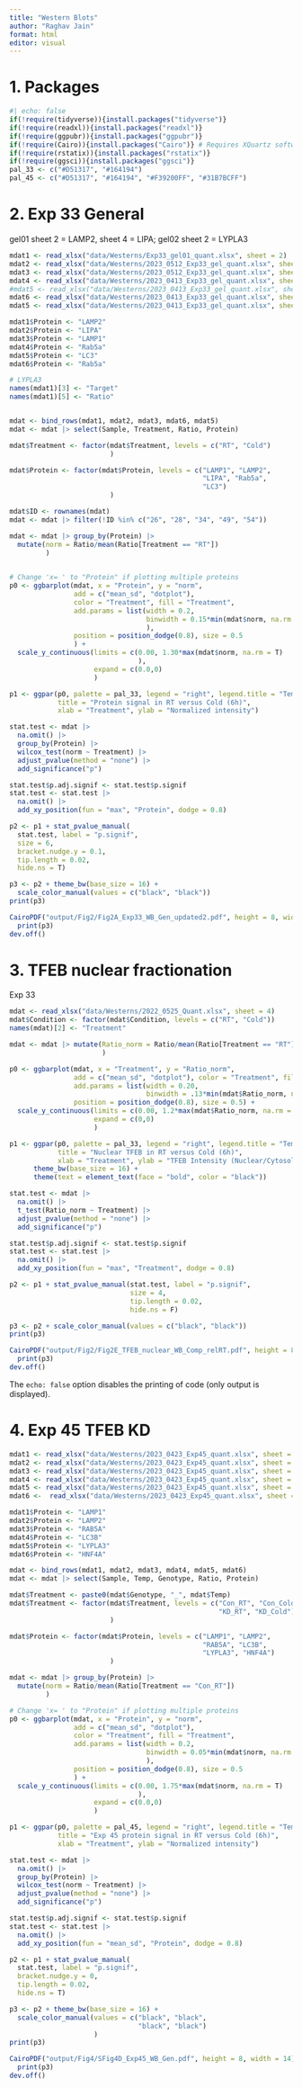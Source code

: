 ```yaml
---
title: "Western Blots"
author: "Raghav Jain"
format: html
editor: visual
---
```


# 1. Packages

```r
#| echo: false
if(!require(tidyverse)){install.packages("tidyverse")}
if(!require(readxl)){install.packages("readxl")}
if(!require(ggpubr)){install.packages("ggpubr")}
if(!require(Cairo)){install.packages("Cairo")} # Requires XQuartz software on MacOS
if(!require(rstatix)){install.packages("rstatix")}
if(!require(ggsci)){install.packages("ggsci")} 
pal_33 <- c("#D51317", "#164194")
pal_45 <- c("#D51317", "#164194", "#F39200FF", "#31B7BCFF")
```

# 2. Exp 33 General

gel01 sheet 2 = LAMP2, sheet 4 = LIPA; gel02 sheet 2 = LYPLA3

```r
mdat1 <- read_xlsx("data/Westerns/Exp33_gel01_quant.xlsx", sheet = 2)
mdat2 <- read_xlsx("data/Westerns/2023_0512_Exp33_gel_quant.xlsx", sheet = 3)
mdat3 <- read_xlsx("data/Westerns/2023_0512_Exp33_gel_quant.xlsx", sheet = 1)
mdat4 <- read_xlsx("data/Westerns/2023_0413_Exp33_gel_quant.xlsx", sheet = 2)
#mdat5 <- read_xlsx("data/Westerns/2023_0413_Exp33_gel_quant.xlsx", sheet = 3)
mdat6 <- read_xlsx("data/Westerns/2023_0413_Exp33_gel_quant.xlsx", sheet = 4)
mdat5 <- read_xlsx("data/Westerns/2023_0413_Exp33_gel_quant.xlsx", sheet = 5)    # New LC3

mdat1$Protein <- "LAMP2"
mdat2$Protein <- "LIPA"
mdat3$Protein <- "LAMP1"
mdat4$Protein <- "Rab5a"
mdat5$Protein <- "LC3"
mdat6$Protein <- "Rab5a"

# LYPLA3
names(mdat1)[3] <- "Target"
names(mdat1)[5] <- "Ratio"


mdat <- bind_rows(mdat1, mdat2, mdat3, mdat6, mdat5)
mdat <- mdat |> select(Sample, Treatment, Ratio, Protein)

mdat$Treatment <- factor(mdat$Treatment, levels = c("RT", "Cold")
                         )

mdat$Protein <- factor(mdat$Protein, levels = c("LAMP1", "LAMP2",
                                                "LIPA", "Rab5a", 
                                                "LC3")
                         )

mdat$ID <- rownames(mdat)
mdat <- mdat |> filter(!ID %in% c("26", "28", "34", "49", "54"))

mdat <- mdat |> group_by(Protein) |> 
  mutate(norm = Ratio/mean(Ratio[Treatment == "RT"])
         ) 

  
# Change 'x= ' to "Protein" if plotting multiple proteins 
p0 <- ggbarplot(mdat, x = "Protein", y = "norm", 
                add = c("mean_sd", "dotplot"), 
                color = "Treatment", fill = "Treatment", 
                add.params = list(width = 0.2,
                                  binwidth = 0.15*min(mdat$norm, na.rm = T)
                                  ),
                position = position_dodge(0.8), size = 0.5
                ) +
  scale_y_continuous(limits = c(0.00, 1.30*max(mdat$norm, na.rm = T)
                                ),
                     expand = c(0.0,0)
                     )

p1 <- ggpar(p0, palette = pal_33, legend = "right", legend.title = "Temperature", 
            title = "Protein signal in RT versus Cold (6h)",  
            xlab = "Treatment", ylab = "Normalized intensity") 

stat.test <- mdat |>
  na.omit() |>
  group_by(Protein) |>
  wilcox_test(norm ~ Treatment) |>
  adjust_pvalue(method = "none") |>
  add_significance("p")

stat.test$p.adj.signif <- stat.test$p.signif
stat.test <- stat.test |>
  na.omit() |>
  add_xy_position(fun = "max", "Protein", dodge = 0.8) 

p2 <- p1 + stat_pvalue_manual(
  stat.test, label = "p.signif",
  size = 6,
  bracket.nudge.y = 0.1,
  tip.length = 0.02, 
  hide.ns = T)

p3 <- p2 + theme_bw(base_size = 16) +
  scale_color_manual(values = c("black", "black"))
print(p3)

CairoPDF("output/Fig2/Fig2A_Exp33_WB_Gen_updated2.pdf", height = 8, width = 14)
  print(p3)
dev.off()
```

# 3. TFEB nuclear fractionation

Exp 33

```r
mdat <- read_xlsx("data/Westerns/2022_0525_Quant.xlsx", sheet = 4)
mdat$Condition <- factor(mdat$Condition, levels = c("RT", "Cold"))
names(mdat)[2] <- "Treatment"

mdat <- mdat |> mutate(Ratio_norm = Ratio/mean(Ratio[Treatment == "RT"])
                       )

p0 <- ggbarplot(mdat, x = "Treatment", y = "Ratio_norm", 
                add = c("mean_sd", "dotplot"), color = "Treatment", fill = "Treatment", 
                add.params = list(width = 0.20, 
                                  binwidth = .13*min(mdat$Ratio_norm, na.rm = T)),
                position = position_dodge(0.8), size = 0.5) +
  scale_y_continuous(limits = c(0.00, 1.2*max(mdat$Ratio_norm, na.rm = T)),
                     expand = c(0,0)
                     )

p1 <- ggpar(p0, palette = pal_33, legend = "right", legend.title = "Temperature", 
            title = "Nuclear TFEB in RT versus Cold (6h)",  
            xlab = "Treatment", ylab = "TFEB Intensity (Nuclear/Cytosolic)") + 
      theme_bw(base_size = 16) + 
      theme(text = element_text(face = "bold", color = "black"))

stat.test <- mdat |>
  na.omit() |>
  t_test(Ratio_norm ~ Treatment) |>
  adjust_pvalue(method = "none") |>
  add_significance("p")

stat.test$p.adj.signif <- stat.test$p.signif
stat.test <- stat.test |>
  na.omit() |>
  add_xy_position(fun = "max", "Treatment", dodge = 0.8) 

p2 <- p1 + stat_pvalue_manual(stat.test, label = "p.signif",
                              size = 4,
                              tip.length = 0.02, 
                              hide.ns = F)

p3 <- p2 + scale_color_manual(values = c("black", "black"))
print(p3)

CairoPDF("output/Fig2/Fig2E_TFEB_nuclear_WB_Comp_relRT.pdf", height = 8, width = 12)
  print(p3)
dev.off()

```

The `echo: false` option disables the printing of code (only output is displayed).

# 4. Exp 45 TFEB KD

```r
mdat1 <- read_xlsx("data/Westerns/2023_0423_Exp45_quant.xlsx", sheet = "LAMP1")
mdat2 <- read_xlsx("data/Westerns/2023_0423_Exp45_quant.xlsx", sheet = "LAMP2")
mdat3 <- read_xlsx("data/Westerns/2023_0423_Exp45_quant.xlsx", sheet = "RAB5A")
mdat4 <- read_xlsx("data/Westerns/2023_0423_Exp45_quant.xlsx", sheet = "LC3")
mdat5 <- read_xlsx("data/Westerns/2023_0423_Exp45_quant.xlsx", sheet = "LYPLA3")
mdat6 <-  read_xlsx("data/Westerns/2023_0423_Exp45_quant.xlsx", sheet = "HNF4A")

mdat1$Protein <- "LAMP1"
mdat2$Protein <- "LAMP2"
mdat3$Protein <- "RAB5A"
mdat4$Protein <- "LC3B"
mdat5$Protein <- "LYPLA3"
mdat6$Protein <- "HNF4A"

mdat <- bind_rows(mdat1, mdat2, mdat3, mdat4, mdat5, mdat6)
mdat <- mdat |> select(Sample, Temp, Genotype, Ratio, Protein)

mdat$Treatment <- paste0(mdat$Genotype, "_", mdat$Temp)
mdat$Treatment <- factor(mdat$Treatment, levels = c("Con_RT", "Con_Cold",
                                                    "KD_RT", "KD_Cold")
                         )

mdat$Protein <- factor(mdat$Protein, levels = c("LAMP1", "LAMP2",
                                                "RAB5A", "LC3B", 
                                                "LYPLA3", "HNF4A")
                         )

mdat <- mdat |> group_by(Protein) |> 
  mutate(norm = Ratio/mean(Ratio[Treatment == "Con_RT"])
         ) 

# Change 'x= ' to "Protein" if plotting multiple proteins 
p0 <- ggbarplot(mdat, x = "Protein", y = "norm", 
                add = c("mean_sd", "dotplot"), 
                color = "Treatment", fill = "Treatment", 
                add.params = list(width = 0.2,
                                  binwidth = 0.05*min(mdat$norm, na.rm = T)
                                  ),
                position = position_dodge(0.8), size = 0.5
                ) +
  scale_y_continuous(limits = c(0.00, 1.75*max(mdat$norm, na.rm = T)
                                ),
                     expand = c(0.0,0)
                     )

p1 <- ggpar(p0, palette = pal_45, legend = "right", legend.title = "Temperature", 
            title = "Exp 45 protein signal in RT versus Cold (6h)",  
            xlab = "Treatment", ylab = "Normalized intensity") 

stat.test <- mdat |>
  na.omit() |>
  group_by(Protein) |>
  wilcox_test(norm ~ Treatment) |>
  adjust_pvalue(method = "none") |>
  add_significance("p")

stat.test$p.adj.signif <- stat.test$p.signif
stat.test <- stat.test |>
  na.omit() |>
  add_xy_position(fun = "mean_sd", "Protein", dodge = 0.8) 

p2 <- p1 + stat_pvalue_manual(
  stat.test, label = "p.signif",
  bracket.nudge.y = 0,
  tip.length = 0.02, 
  hide.ns = T)

p3 <- p2 + theme_bw(base_size = 16) +
  scale_color_manual(values = c("black", "black",
                                "black", "black")
                     )
print(p3)

CairoPDF("output/Fig4/SFig4D_Exp45_WB_Gen.pdf", height = 8, width = 14)
  print(p3)
dev.off()
```
